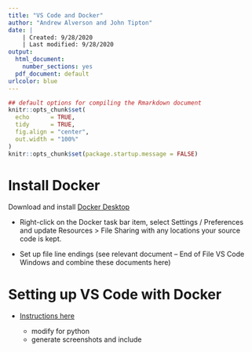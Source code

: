 ```yaml
---
title: "VS Code and Docker"
author: "Andrew Alverson and John Tipton"
date: |
    | Created: 9/28/2020
    | Last modified: 9/28/2020
output:
  html_document:
    number_sections: yes
  pdf_document: default
urlcolor: blue
---
```


```r
## default options for compiling the Rmarkdown document
knitr::opts_chunk$set(
  echo      = TRUE, 
  tidy      = TRUE, 
  fig.align = "center",
  out.width = "100%"
)
knitr::opts_chunk$set(package.startup.message = FALSE)
```

# Install Docker

Download and install [Docker Desktop](https://www.docker.com/get-started)

* Right-click on the Docker task bar item, select Settings / Preferences and update Resources > File Sharing with any locations your source code is kept.

* Set up file line endings (see relevant document -- End of File VS Code Windows and combine these documents here)


# Setting up VS Code with Docker

* [Instructions here](https://code.visualstudio.com/docs/remote/containers#_quick-start-open-an-existing-folder-in-a-container)

    * modify for python
    * generate screenshots and include



